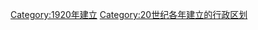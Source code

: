 {{Cat topic in year| topic=建立的行政區劃|year=1920}}
[[Category:1920年建立|Category:1920年建立]]
[[Category:20世纪各年建立的行政区划|Category:20世纪各年建立的行政区划]]